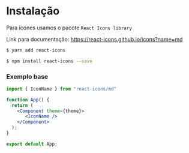 
<Meta title="Documentação/Ícones" />


# Instalação
Para ícones usamos o pacote `React Icons library`

Link para documentação: https://react-icons.github.io/icons?name=md


```sh
$ yarn add react-icons

```

```sh
$ npm install react-icons --save
```

### Exemplo base
```jsx
import { IconName } from "react-icons/md"

function App() {
  return (
    <Component theme={theme}>
       <IconName />
    </Component>
  );
}

export default App;
```





